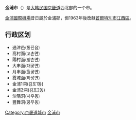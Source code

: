 {{Infobox settlement
| name                    = 金浦市
| settlement_type         = [[韩国行政区划|自治市]]
| translit_lang1          = [[韓語|韓語]] 
| translit_lang1_type1    = [[韓字|韓字]]
| translit_lang1_info1    = {{linktext|김|포|시}}
| translit_lang1_type2    = [[韓文漢字|韓文漢字]]
| translit_lang1_info2    = {{linktext|金|浦|市}}
| translit_lang1_type3    = {{nowrap|[[文化观光部2000年式|文化观光部2000年式]]}}
| translit_lang1_info3    = Gimpo-si
| translit_lang1_type4    = {{nowrap|[[馬科恩-賴肖爾表記法|馬科恩-賴肖爾表記法]]}}
| translit_lang1_info4    = Kimp'o-si
| image                   = Hyundai premium outlet.jpg
| image_caption           = 位於金浦市的現代名牌折扣Outlet
| image_flag              = Flag of Gimpo.svg
| image_seal              = 
| image_map               = Gyeonggi-Gimpo.svg
| map_caption             = 金浦市在韩国及京畿道的位置
| subdivision_type        = 國家
| subdivision_name        = {{ROK}}
| subdivision_type1       = [[朝鮮地區|地區]]
| subdivision_name1       = [[韓國首都圈|韓國首都圈]]
| subdivision_type2       = 省份
| subdivision_name2       = [[京畿道|京畿道]]
| parts_type              = 行政區劃
| parts                   = 3邑、3[[面_(行政區劃)|面]]、8[[行政洞|行政洞]]、9[[法定洞|法定洞]]
| area_total_km2          = 276.65
| population_as_of        = 2021年
| population_total        = 486,508
| population_density_km2  = auto
| population_blank1_title = 方言
| population_blank1       = [[首尔方言|首尔方言]]
| governing_body          = 金浦市政府
| leader_title            = 市長
| leader_name			  = {{link-ko|鄭夏泳|정하영}}
| leader_party            = {{MPK}}
| leader_title1           = 國會議員
| leader_name1            = {{ubl|甲：[[金周暎|金周暎]]{{small|（{{MPK}}）}}|乙：[[朴商赫|朴商赫]]{{small|（{{MPK}}）}}}}
| blank_name              = 市樹
| blank_info              = [[櫸樹|櫸樹]]
| blank1_name             = 市花
| blank1_info             = {{link-en|朝鮮連翹|개나리}}
| blank2_name             = 市鳥
| blank2_info             = [[普通喜鵲|喜鵲]]
| website                 = [https://www.gimpo.go.kr/portal/index.do www.gimpo.go.kr/]
}}

'''金浦市'''（{{kor|諺=김포시|漢=金浦市|羅=Gimpo si|f=y|名=南}}）是[[大韩民国|大韩民国]][[京畿道|京畿道]]西北部的一个市。

[[金浦國際機場|金浦國際機場]]昔日屬於金浦郡，但1963年後改隸[[首爾特別市|首爾特別市]][[江西區_(首爾)|江西區]]。

== 行政区划 ==
* 通津邑(통진읍)
* 高村面(고촌면)
* 陽村面(양촌면)
* 大串面(대곶면)
* 月串面(월곶면)
* 霞城面(하성면)
* 金浦1洞(김포1동)
* 金浦2洞(김포2동)
* 沙隅洞(사우동)
* 豐舞洞(풍무동)

{{京畿道行政區劃}}
{{韓國大城市}}
{{korea-stub}}
{{DEFAULTSORT:Gimpo-si}}
[[Category:京畿道城市|Category:京畿道城市]]
[[Category:金浦市|]]